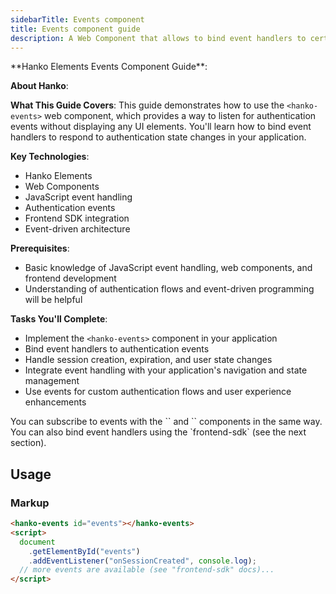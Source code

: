 ```yaml
---
sidebarTitle: Events component
title: Events component guide
description: A Web Component that allows to bind event handlers to certain events, without displaying UI elements. 
---
```



<div class="hidden">
**Hanko Elements Events Component Guide**:

**About Hanko**:
<HankoAbout />

**What This Guide Covers**: This guide demonstrates how to use the `<hanko-events>` web component, which provides a way to listen for authentication events without displaying any UI elements. You'll learn how to bind event handlers to respond to authentication state changes in your application.

**Key Technologies**:
- Hanko Elements
- Web Components
- JavaScript event handling
- Authentication events
- Frontend SDK integration
- Event-driven architecture

**Prerequisites**:
- Basic knowledge of JavaScript event handling, web components, and frontend development
- Understanding of authentication flows and event-driven programming will be helpful

**Tasks You'll Complete**: 
- Implement the `<hanko-events>` component in your application
- Bind event handlers to authentication events
- Handle session creation, expiration, and user state changes
- Integrate event handling with your application's navigation and state management
- Use events for custom authentication flows and user experience enhancements
</div>

<Info>
You can subscribe to events with the `<hanko-auth>` and `<hanko-profile>` components in the same way. You can also bind event handlers using the `frontend-sdk` (see the next section).
</Info>

## Usage 

### Markup

```html
<hanko-events id="events"></hanko-events>
<script>
  document
    .getElementById("events")
    .addEventListener("onSessionCreated", console.log);
  // more events are available (see "frontend-sdk" docs)...
</script>
```